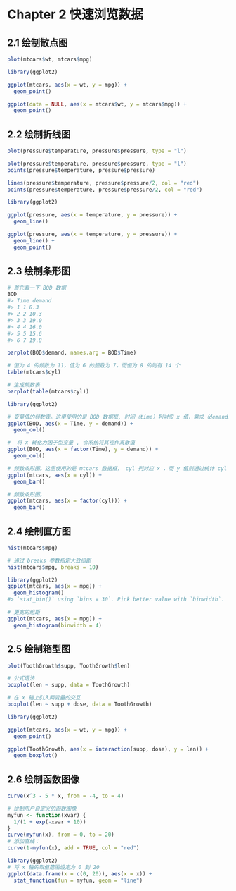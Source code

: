 # Chapter 2 快速浏览数据

## 2.1 绘制散点图
```r
plot(mtcars$wt, mtcars$mpg)

```
```r
library(ggplot2)

ggplot(mtcars, aes(x = wt, y = mpg)) + 
  geom_point()

```
```r
ggplot(data = NULL, aes(x = mtcars$wt, y = mtcars$mpg)) + 
  geom_point()

```

## 2.2 绘制折线图
```r
plot(pressure$temperature, pressure$pressure, type = "l")

```
```r
plot(pressure$temperature, pressure$pressure, type = "l") 
points(pressure$temperature, pressure$pressure)

lines(pressure$temperature, pressure$pressure/2, col = "red") 
points(pressure$temperature, pressure$pressure/2, col = "red")

```
```r
library(ggplot2)

ggplot(pressure, aes(x = temperature, y = pressure)) +
  geom_line()

```
```r
ggplot(pressure, aes(x = temperature, y = pressure)) + 
  geom_line() + 
  geom_point()

```

## 2.3 绘制条形图
```r
# 首先看一下 BOD 数据
BOD
#> Time demand
#> 1 1 8.3
#> 2 2 10.3
#> 3 3 19.0
#> 4 4 16.0
#> 5 5 15.6
#> 6 7 19.8

barplot(BOD$demand, names.arg = BOD$Time)

```
```r
# 值为 4 的频数为 11，值为 6 的频数为 7，而值为 8 的则有 14 个
table(mtcars$cyl)

```
```r
# 生成频数表
barplot(table(mtcars$cyl))

```
```r
library(ggplot2)

# 变量值的频数表。这里使用的是 BOD 数据框, 时间（time）列对应 x 值，需求（demand）列对应 y 值。
ggplot(BOD, aes(x = Time, y = demand)) +
  geom_col()

#  将 x 转化为因子型变量 , 令系统将其视作离散值
ggplot(BOD, aes(x = factor(Time), y = demand)) +
  geom_col()

```
```r
# 频数条形图。这里使用的是 mtcars 数据框， cyl 列对应 x ，而 y 值则通过统计 cyl 各取值对应行的数量来计算。
ggplot(mtcars, aes(x = cyl)) +
  geom_bar()

# 频数条形图。
ggplot(mtcars, aes(x = factor(cyl))) +
  geom_bar()

```

## 2.4 绘制直方图
```r
hist(mtcars$mpg)

# 通过 breaks 参数指定大致组距
hist(mtcars$mpg, breaks = 10)

```
```r
library(ggplot2)
ggplot(mtcars, aes(x = mpg)) + 
  geom_histogram()
#> `stat_bin()` using `bins = 30`. Pick better value with `binwidth`.

# 更宽的组距
ggplot(mtcars, aes(x = mpg)) +
  geom_histogram(binwidth = 4)

```

## 2.5 绘制箱型图
```r
plot(ToothGrowth$supp, ToothGrowth$len)

```
```r
# 公式语法
boxplot(len ~ supp, data = ToothGrowth)

# 在 x 轴上引入两变量的交互
boxplot(len ~ supp + dose, data = ToothGrowth)

```
```r
library(ggplot2)

ggplot(mtcars, aes(x = wt, y = mpg)) +
  geom_point()

```
```r
ggplot(ToothGrowth, aes(x = interaction(supp, dose), y = len)) +
  geom_boxplot()

```

## 2.6 绘制函数图像
```r
curve(x^3 - 5 * x, from = -4, to = 4)

```
```r
# 绘制用户自定义的函数图像
myfun <- function(xvar) {
  1/(1 + exp(-xvar + 10))
}
curve(myfun(x), from = 0, to = 20)
# 添加直线：
curve(1-myfun(x), add = TRUE, col = "red")

```
```r
library(ggplot2)
# 将 x 轴的取值范围设定为 0 到 20
ggplot(data.frame(x = c(0, 20)), aes(x = x)) +
  stat_function(fun = myfun, geom = "line")

```

